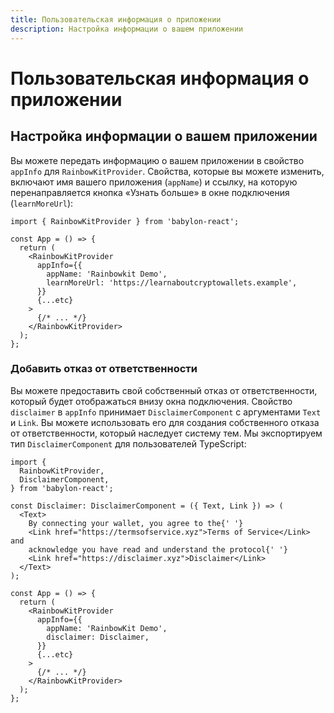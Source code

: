 ```yaml
---
title: Пользовательская информация о приложении
description: Настройка информации о вашем приложении
---
```


# Пользовательская информация о приложении

## Настройка информации о вашем приложении

Вы можете передать информацию о вашем приложении в свойство `appInfo` для `RainbowKitProvider`. Свойства, которые вы можете изменить, включают имя вашего приложения (`appName`) и ссылку, на которую перенаправляется кнопка «Узнать больше» в окне подключения (`learnMoreUrl`):

```tsx
import { RainbowKitProvider } from 'babylon-react';

const App = () => {
  return (
    <RainbowKitProvider
      appInfo={{
        appName: 'Rainbowkit Demo',
        learnMoreUrl: 'https://learnaboutcryptowallets.example',
      }}
      {...etc}
    >
      {/* ... */}
    </RainbowKitProvider>
  );
};
```

### Добавить отказ от ответственности

Вы можете предоставить свой собственный отказ от ответственности, который будет отображаться внизу окна подключения. Свойство `disclaimer` в `appInfo` принимает `DisclaimerComponent` с аргументами `Text` и `Link`. Вы можете использовать его для создания собственного отказа от ответственности, который наследует систему тем. Мы экспортируем тип `DisclaimerComponent` для пользователей TypeScript:

```tsx
import {
  RainbowKitProvider,
  DisclaimerComponent,
} from 'babylon-react';

const Disclaimer: DisclaimerComponent = ({ Text, Link }) => (
  <Text>
    By connecting your wallet, you agree to the{' '}
    <Link href="https://termsofservice.xyz">Terms of Service</Link> and
    acknowledge you have read and understand the protocol{' '}
    <Link href="https://disclaimer.xyz">Disclaimer</Link>
  </Text>
);

const App = () => {
  return (
    <RainbowKitProvider
      appInfo={{
        appName: 'RainbowKit Demo',
        disclaimer: Disclaimer,
      }}
      {...etc}
    >
      {/* ... */}
    </RainbowKitProvider>
  );
};
```
